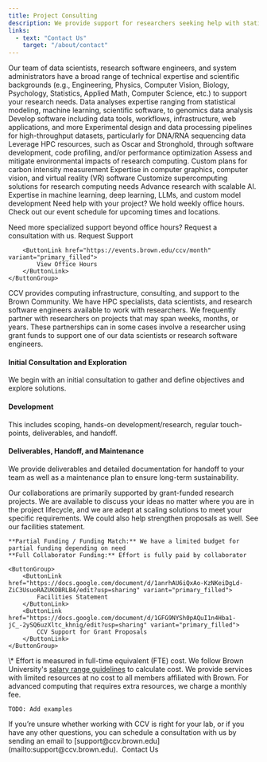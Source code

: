 ```yaml
---
title: Project Consulting
description: We provide support for researchers seeking help with statistical modeling, machine learning, data mining, data visualization, computational biology, high-performance computing, and software engineering.
links:
  - text: "Contact Us"
    target: "/about/contact"
---
```


<ContentSection title="Technical Expertise">
  Our team of data scientists, research software engineers, and system administrators have a broad range of technical expertise and scientific backgrounds (e.g., Engineering, Physics, Computer Vision, Biology, Psychology, Statistics, Applied Math, Computer Science, etc.) to support your research needs.

  <CardGroup>
    <StyledCard title="Data Science" iconName="FaAtom">
      Data analyses expertise ranging from statistical modeling, machine learning, scientific software, to genomics data analysis
    </StyledCard>
    <StyledCard title="Software Engineering" iconName="FaCode">
      Develop software including data tools, workflows, infrastructure, web applications, and more
    </StyledCard>
    <StyledCard title="Computational Biology" iconName="FaDna">
      Experimental design and data processing pipelines for high-throughput datasets, particularly for DNA/RNA sequencing data
    </StyledCard>
    <StyledCard title="High-Performance Computing" iconName="FaRocket">
      Leverage HPC resources, such as Oscar and Stronghold, through software development, code profiling, and/or performance optimization
    </StyledCard>
    <StyledCard title="Software Sustainability" iconName="FaTree">
      Assess and mitigate environmental impacts of research computing. Custom plans for carbon intensity measurement
    </StyledCard>
    <StyledCard title="3D Visualization" iconName="FaCube">
      Expertise in computer graphics, computer vision, and virtual reality (VR) software
    </StyledCard>
    <StyledCard title="Hardware Consultation" iconName="FaCog">
      Customize supercomputing solutions for research computing needs
    </StyledCard>
    <StyledCard title="Artificial Intelligence" iconName="FaRobot" size="xxl">
      Advance research with scalable AI. Expertise in machine learning, deep learning, LLMs, and custom model development
    </StyledCard>
  </CardGroup>
</ContentSection>

<ContentSection title="Office Hours & Support">
  Need help with your project? We hold weekly office hours. Check out our event schedule for upcoming times and locations.

  Need more specialized support beyond office hours? Request a consultation with us.
    <ButtonGroup>
        <ButtonLink href="/about/contact" variant="primary_filled">
            Request Support
        </ButtonLink>

        <ButtonLink href="https://events.brown.edu/ccv/month" variant="primary_filled">
            View Office Hours
        </ButtonLink>
    </ButtonGroup>
</ContentSection>

<ContentSection title="Consulting and Collaborations">
  CCV provides computing infrastructure, consulting, and support to the Brown Community. We have HPC specialists, data scientists, and research software engineers available to work with researchers. We frequently partner with researchers on projects that may span weeks, months, or years. These partnerships can in some cases involve a researcher using grant funds to support one of our data scientists or research software engineers.

  #### Initial Consultation and Exploration
  
  We begin with an initial consultation to gather and define objectives and explore solutions. 
  
  #### Development

  This includes scoping, hands-on development/research, regular touch-points, deliverables, and handoff.

  #### Deliverables, Handoff, and Maintenance

  We provide deliverables and detailed documentation for handoff to your team as well as a maintenance plan to ensure long-term sustainability.
</ContentSection>

<ContentSection title="Funding Collaborations">
    Our collaborations are primarily supported by grant-funded research projects. We are available to discuss your ideas no matter where you are in the project lifecycle, and we are adept at scaling solutions to meet your specific requirements. We could also help strengthen proposals as well. See our facilities statement.

    **Partial Funding / Funding Match:** We have a limited budget for partial funding depending on need  
    **Full Collaborator Funding:** Effort is fully paid by collaborator

    <ButtonGroup>
        <ButtonLink href="https://docs.google.com/document/d/1anrhAU6iQxAo-KzNKeiDgLd-ZiC3UsuoRAZUKOBRLB4/edit?usp=sharing" variant="primary_filled">
            Facilities Statement
        </ButtonLink>
        <ButtonLink href="https://docs.google.com/document/d/1GFG9NYSh0pAQuI1n4Hba1-jC_-2ySQ6uzXltc_khnig/edit?usp=sharing" variant="primary_filled">
            CCV Support for Grant Proposals
        </ButtonLink>
    </ButtonGroup>
</ContentSection>

<ContentSection title="Project Cost Estimation">
    <CardGroup>
        <CostEstimateCard 
          title="Extra Small" 
          time="1-3" 
          units="months" 
          engineers="1" 
          fte="40%"
        />
        <CostEstimateCard 
          title="Small" 
          time="6-8" 
          units="months" 
          engineers="1-2" 
          fte="40%"
        />
        <CostEstimateCard 
          title="Medium" 
          time="1" 
          units="year" 
          engineers="1-2" 
          fte="40%"
        />
        <CostEstimateCard 
          title="Large" 
          time="2+" 
          units="years" 
          engineers="2+" 
          fte="40%"
        />
    </CardGroup>
    \* Effort is measured in full-time equivalent (FTE) cost. We follow Brown University's <a href="https://hr.brown.edu/working-brown/compensation/salary-ranges" target="_blank" rel="noopener noreferrer" className="text-keppel-700 focus-visible:ring-2 focus-visible:ring-keppel-600 hover:text-keppel-500 active:text-keppel-600 underline">salary range guidelines</a> to calculate cost.
</ContentSection>

<ContentSection title="Project Estimation Examples">
    We provide services with limited resources at no cost to all members affiliated with Brown. For advanced computing that requires extra resources, we charge a monthly fee.

    TODO: Add examples
</ContentSection>

<ContentSection title="Contact Us">
  If you’re unsure whether working with CCV is right for your lab, or if you have any other questions, you can schedule a consultation with us by sending an email to [support@ccv.brown.edu](mailto:support@ccv.brown.edu). 

  <ButtonLink href="/about/contact" variant="primary_filled">
    Contact Us
  </ButtonLink>
</ContentSection>